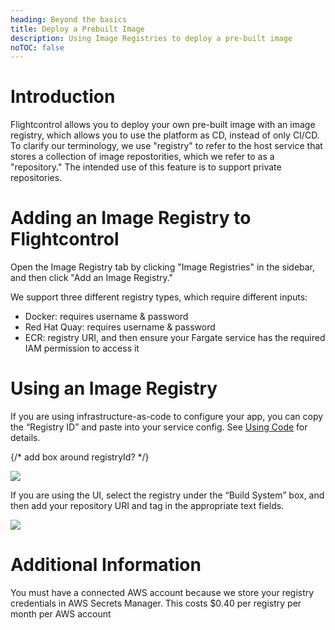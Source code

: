 ```yaml
---
heading: Beyond the basics
title: Deploy a Prebuilt Image
description: Using Image Registries to deploy a pre-built image
noTOC: false
---
```




# Introduction

Flightcontrol allows you to deploy your own pre-built image with an image registry, which allows you to use the platform as CD, instead of only CI/CD. To clarify our terminology, we use "registry" to refer to the host service that stores a collection of image repostorities, which we refer to as a "repository."
The intended use of this feature is to support private repositories.

# Adding an Image Registry to Flightcontrol

Open the Image Registry tab by clicking "Image Registries" in the sidebar, and then click "Add an Image Registry."

We support three different registry types, which require different inputs:

- Docker: requires username & password
- Red Hat Quay: requires username & password
- ECR: registry URI, and then ensure your Fargate service has the required IAM permission to access it

# Using an Image Registry

If you are using infrastructure-as-code to configure your app, you can copy the “Registry ID” and paste into your service config. See [Using Code](../config/using-code) for details. 

{/* add box around registryId? */}
<div className="rounded-primary max-w-[450px]">
  <Image src={imageRegistryTablePic} />
</div>

If you are using the UI, select the registry under the “Build System” box, and then add your repository URI and tag in the appropriate text fields.

<div className="rounded-primary max-w-[450px]">
  <Image src={imageRegistryGuiPic} />
</div>

# Additional Information

You must have a connected AWS account because we store your registry credentials in AWS Secrets Manager. This costs $0.40 per registry per month per AWS account

